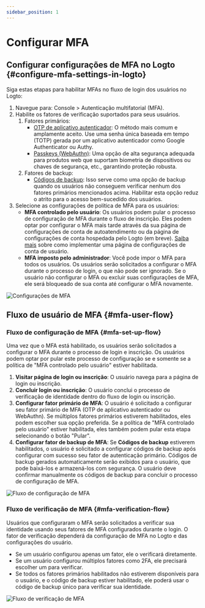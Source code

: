 ```yaml
---
sidebar_position: 1
---
```


# Configurar MFA

## Configurar configurações de MFA no Logto \{#configure-mfa-settings-in-logto}

Siga estas etapas para habilitar MFAs no fluxo de login dos usuários no Logto:

1. Navegue para: <CloudLink to="/mfa">Console > Autenticação multifatorial (MFA)</CloudLink>.
2. Habilite os fatores de verificação suportados para seus usuários.
   1. Fatores primários:
      - [OTP de aplicativo autenticador](/end-user-flows/mfa/authenticator-app-otp): O método mais comum e amplamente aceito. Use uma senha única baseada em tempo (TOTP) gerada por um aplicativo autenticador como Google Authenticator ou Authy.
      - [Passkeys (WebAuthn)](/end-user-flows/mfa/webauthn): Uma opção de alta segurança adequada para produtos web que suportam biometria de dispositivos ou chaves de segurança, etc., garantindo proteção robusta.
   2. Fatores de backup:
      - [Códigos de backup](/end-user-flows/mfa/backup-codes): Isso serve como uma opção de backup quando os usuários não conseguem verificar nenhum dos fatores primários mencionados acima. Habilitar esta opção reduz o atrito para o acesso bem-sucedido dos usuários.
3. Selecione as configurações de política de MFA para os usuários:
   - **MFA controlado pelo usuário**: Os usuários podem pular o processo de configuração de MFA durante o fluxo de inscrição. Eles podem optar por configurar o MFA mais tarde através da sua página de configurações de conta de autoatendimento ou da página de configurações de conta hospedada pelo Logto (em breve). [Saiba mais](/end-user-flows/account-settings/) sobre como implementar uma página de configurações de conta de usuário.
   - **MFA imposto pelo administrador**: Você pode impor o MFA para todos os usuários. Os usuários serão solicitados a configurar o MFA durante o processo de login, o que não pode ser ignorado. Se o usuário não configurar o MFA ou excluir suas configurações de MFA, ele será bloqueado de sua conta até configurar o MFA novamente.

![Configurações de MFA](./assets/configure-mfa.png)

## Fluxo de usuário de MFA \{#mfa-user-flow}

### Fluxo de configuração de MFA \{#mfa-set-up-flow}

Uma vez que o MFA está habilitado, os usuários serão solicitados a configurar o MFA durante o processo de login e inscrição. Os usuários podem optar por pular este processo de configuração se e somente se a política de "MFA controlado pelo usuário" estiver habilitada.

1. **Visitar página de login ou inscrição**: O usuário navega para a página de login ou inscrição.
2. **Concluir login ou inscrição**: O usuário conclui o processo de verificação de identidade dentro do fluxo de login ou inscrição.
3. **Configurar fator primário de MFA**: O usuário é solicitado a configurar seu fator primário de MFA (OTP de aplicativo autenticador ou WebAuthn). Se múltiplos fatores primários estiverem habilitados, eles podem escolher sua opção preferida. Se a política de "MFA controlado pelo usuário" estiver habilitada, eles também podem pular esta etapa selecionando o botão "Pular".
4. **Configurar fator de backup de MFA**: Se **Códigos de backup** estiverem habilitados, o usuário é solicitado a configurar códigos de backup após configurar com sucesso seu fator de autenticação primário. Códigos de backup gerados automaticamente serão exibidos para o usuário, que pode baixá-los e armazená-los com segurança. O usuário deve confirmar manualmente os códigos de backup para concluir o processo de configuração de MFA.

![Fluxo de configuração de MFA](./assets/link-mfa.png)

### Fluxo de verificação de MFA \{#mfa-verification-flow}

Usuários que configuraram o MFA serão solicitados a verificar sua identidade usando seus fatores de MFA configurados durante o login. O fator de verificação dependerá da configuração de MFA no Logto e das configurações do usuário.

- Se um usuário configurou apenas um fator, ele o verificará diretamente.
- Se um usuário configurou múltiplos fatores como 2FA, ele precisará escolher um para verificar.
- Se todos os fatores primários habilitados não estiverem disponíveis para o usuário, e o código de backup estiver habilitado, ele poderá usar o código de backup único para verificar sua identidade.

![Fluxo de verificação de MFA](./assets/verify-mfa.png)
